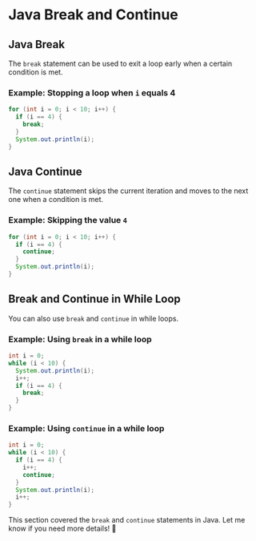 # Java Break and Continue

## Java Break

The `break` statement can be used to exit a loop early when a certain condition is met.

### Example: Stopping a loop when `i` equals 4

```java
for (int i = 0; i < 10; i++) {
  if (i == 4) {
    break;
  }
  System.out.println(i);
}
```

## Java Continue

The `continue` statement skips the current iteration and moves to the next one when a condition is met.

### Example: Skipping the value `4`

```java
for (int i = 0; i < 10; i++) {
  if (i == 4) {
    continue;
  }
  System.out.println(i);
}
```

## Break and Continue in While Loop

You can also use `break` and `continue` in while loops.

### Example: Using `break` in a while loop

```java
int i = 0;
while (i < 10) {
  System.out.println(i);
  i++;
  if (i == 4) {
    break;
  }
}
```

### Example: Using `continue` in a while loop

```java
int i = 0;
while (i < 10) {
  if (i == 4) {
    i++;
    continue;
  }
  System.out.println(i);
  i++;
}
```

This section covered the `break` and `continue` statements in Java. Let me know if you need more details! 🚀